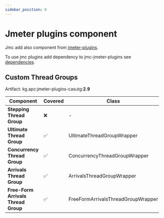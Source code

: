 ```yaml
---
sidebar_position: 0
---
```


# Jmeter plugins component

Jmc add also component from [jmeter-plugins](https://jmeter-plugins.org).

To use jmc plugins add dependency to jmc-jmeter-plugins see [dependencies](/docs/users/intro#dependencies).

## Custom Thread Groups

Artifact: kg.apc:jmeter-plugins-casutg:**2.9**

| Component                           | Covered | Class                              | Description      |
| ----------------------------------- | ------- | ---------------------------------- | ---------------- |
| **Stepping Thread Group**           | ❌      | -                                  | **Deprecated**   |
| **Ultimate Thread Group**           | ✅      | UltimateThreadGroupWrapper         | **Full support** |
| **Concurrency Thread Group**        | ✅      | ConcurrencyThreadGroupWrapper      | **Full support** |
| **Arrivals Thread Group**           | ✅      | ArrivalsThreadGroupWrapper         | **Full support** |
| **Free-Form Arrivals Thread Group** | ✅      | FreeFormArrivalsThreadGroupWrapper | **Full support** |
